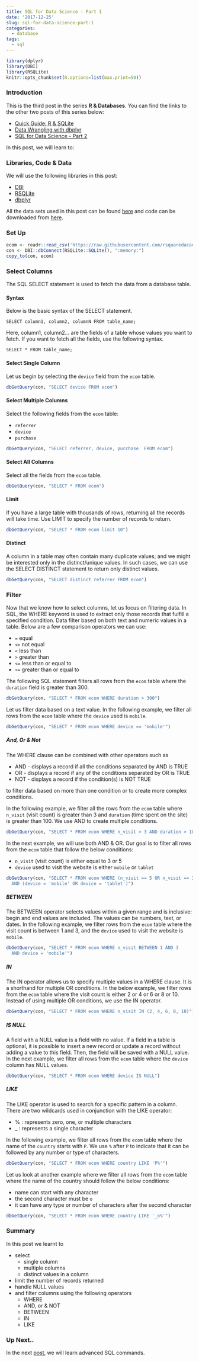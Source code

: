 ```yaml
---
title: SQL for Data Science - Part 1
date: '2017-12-25'
slug: sql-for-data-science-part-1
categories:
  - database
tags:
  - sql
---
```


```r
library(dplyr)
library(DBI)
library(RSQLite)
knitr::opts_chunk$set(R.options=list(max.print=50))
```

### Introduction

This is the third post in the series **R & Databases**. You can find the links to the other two posts of this series below:

- [Quick Guide: R & SQLite](https://blog.aravindhebbali.com/2018/01/28/quick-guide-r-sqlite/)
- [Data Wrangling with dbplyr](https://blog.aravindhebbali.com/2018/02/04/data-wrangling-with-dbplyr/)
- [SQL for Data Science - Part 2]()

In this post, we will learn to:

### Libraries, Code & Data

We will use the following libraries in this post:

- [DBI](http://readr.tidyverse.org/)
- [RSQLite](https://rstats-db.github.io/RSQLite/)
- [dbplyr](http://dbplyr.tidyverse.org/)

All the data sets used in this post can be found [here](https://github.com/rsquaredacademy/datasets) and code can be downloaded from [here](https://gist.github.com/rsquaredacademy/f44774d9c6e115c08d5e2e693380a00f).

### Set Up

```r
ecom <- readr::read_csv('https://raw.githubusercontent.com/rsquaredacademy/datasets/master/web.csv')
con <- DBI::dbConnect(RSQLite::SQLite(), ":memory:")
copy_to(con, ecom)
```

### Select Columns

The SQL SELECT statement is used to fetch the data from a database table.


#### Syntax

Below is the basic syntax of the SELECT statement.

`SELECT column1, column2, columnN FROM table_name;`

Here, column1, column2... are the fields of a table whose values you want to fetch. 
If you want to fetch all the fields, use the following syntax.

`SELECT * FROM table_name;`

#### Select Single Column

Let us begin by selecting the `device` field from the `ecom` table.

```r
dbGetQuery(con, "SELECT device FROM ecom")
```

#### Select Multiple Columns

Select the following fields from the `ecom` table:

- `referrer`
- `device`
- `purchase`

```r
dbGetQuery(con, "SELECT referrer, device, purchase  FROM ecom")
```

#### Select All Columns

Select all the fields from the `ecom` table.

```r
dbGetQuery(con, "SELECT * FROM ecom")
```

#### Limit

If you have a large table with thousands of rows, returning all the records
will take time. Use LIMIT to specify the number of records to return.

```r
dbGetQuery(con, "SELECT * FROM ecom limit 10")
```

#### Distinct

A column in a table may often contain many duplicate values; and we might be interested only in the 
distinct/unique values. In such cases, we can use the SELECT DISTINCT statement to return only distinct values.

```r
dbGetQuery(con, "SELECT distinct referrer FROM ecom")
```

### Filter

Now that we know how to select columns, let us focus on filtering data. In SQL, the WHERE keyword is used to extract only those records that fulfill a specified condition. Data filter based on both text and numeric values in a table. Below are a few comparison operators we can use:

- `=` equal
- `<>` not equal
- `<` less than
- `>` greater than
- `<=` less than or equal to
- `>=` greater than or equal to


The following SQL statement filters all rows from the `ecom` table where the `duration` field
is greater than 300.

```r
dbGetQuery(con, "SELECT * FROM ecom WHERE duration > 300")
```

Let us filter data based on a text value. In the following example, we filter all rows 
from the `ecom` table where the `device` used is `mobile`.

```r
dbGetQuery(con, "SELECT * FROM ecom WHERE device == 'mobile'")
```

##### And, Or & Not

The WHERE clause can be combined with other operators such as  

- AND - displays a record if all the conditions separated by AND is TRUE
- OR  - displays a record if any of the conditions separated by OR is TRUE
- NOT - displays a record if the condition(s) is NOT TRUE

to filter data based on more than one condition or to create more complex conditions.

In the following example, we filter all the rows from the `ecom` table where
`n_visit` (visit count) is greater than 3 and `duration` (time spent on the site)
is greater than 100. We use AND to create multiple conditions.

```r
dbGetQuery(con, "SELECT * FROM ecom WHERE n_visit > 3 AND duration > 100")
```

In the next example, we will use both AND & OR. Our goal is to filter all 
rows from the `ecom` table that follow the below conditions:

- `n_visit` (visit count) is either equal to 3 or 5
- `device` used to visit the website is either `mobile` or `tablet`

```r
dbGetQuery(con, "SELECT * FROM ecom WHERE (n_visit == 5 OR n_visit == 3) 
  AND (device = 'mobile' OR device = 'tablet')")
```

##### BETWEEN

The BETWEEN operator selects values within a given range and is inclusive: begin and end values are included. The values can be numbers, text, or dates. In the following example, we filter rows from 
the `ecom` table where the visit count is between 1 and 3, and the `device` used to visit the website is
`mobile`.

```r
dbGetQuery(con, "SELECT * FROM ecom WHERE n_visit BETWEEN 1 AND 3
  AND device = 'mobile'")
```

##### IN

The IN operator allows us to specify multiple values in a WHERE clause. It is a shorthand 
for multiple OR conditions. In the below example, we filter rows from the `ecom` table where
the visit count is either 2 or 4 or 6 or 8 or 10. Instead of using multiple OR conditions, 
we use the IN operator.

```r
dbGetQuery(con, "SELECT * FROM ecom WHERE n_visit IN (2, 4, 6, 8, 10)")
```

##### IS NULL

A field with a NULL value is a field with no value. If a field in a table is optional, it is possible to insert a new record or update a record without adding a value to this field. Then, the field will be saved with a NULL value. In the next example, we filter all rows from the `ecom` table where the `device` column
has NULL values.

```r
dbGetQuery(con, "SELECT * FROM ecom WHERE device IS NULL")
```

##### LIKE

The LIKE operator is used to search for a specific pattern in a column. There are two wildcards used in conjunction with the LIKE operator:

- % : represents zero, one, or multiple characters
- _ : represents a single character

In the following example, we filter all rows from the `ecom` table where the name of the `country` starts with `P`. We use `%` after `P` to indicate that it can be followed by any number or type of characters.

```r
dbGetQuery(con, "SELECT * FROM ecom WHERE country LIKE 'P%'")
```

Let us look at another example where we filter all rows from the `ecom` table where the name of the
country should follow the below conditions:

- name can start with any character
- the second character must be `o`
- it can have any type or number of characters after the second character

```r
dbGetQuery(con, "SELECT * FROM ecom WHERE country LIKE '_o%'")
```

### Summary

In this post we learnt to 

- select 
    - single column
    - multiple columns
    - distinct values in a column
- limit the number of records returned
- handle NULL values
- and filter columns using the following operators
   - WHERE
   - AND, or & NOT
   - BETWEEN
   - IN
   - LIKE

### Up Next..

In the next [post](), we will learn advanced SQL commands.


